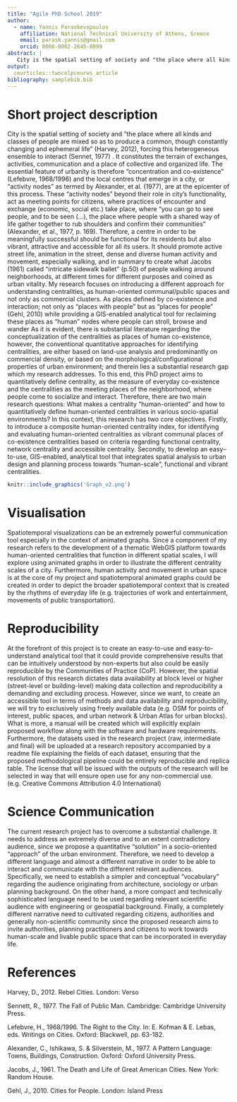 ```yaml
---
title: "Agile PhD School 2019"
author:
  - name: Yannis Paraskevopoulos
    affiliation: National Technical University of Athens, Greece
    email: parask.yannis@gmail.com
    orcid: 0000-0002-2645-0099
abstract: |
   City is the spatial setting of society and "the place where all kinds and classes of people are mixed so as to produce a common, though constantly changing and ephemeral life" (Harvey, 2012).
output:
  ceurticles::twocolpceurws_article
bibliography: samplebib.bib
---
```


# Short project description

City is the spatial setting of society and "the place where all kinds and classes of people are mixed so as to produce a common, though constantly changing and ephemeral life" (Harvey, 2012), forcing this heterogeneous ensemble to interact (Sennet, 1977) . It constitutes the terrain of exchanges, activities, communication and a place of collective and organized life. The essential feature of urbanity is therefore “concentration and co-existence” (Lefebvre, 1968/1996)  and the local centres that emerge in a city, or “activity nodes” as termed by Alexander, et al. (1977), are at the epicenter of this process. These “activity nodes” beyond their role in city’s functionality, act as meeting points for citizens, where practices of encounter and exchange (economic, social etc.) take place, where “you can go to see people, and to be seen (…), the place where people with a shared way of life gather together to rub shoulders and confirm their communities” (Alexander, et al., 1977, p. 169). Therefore, a centre in order to be meaningfully successful should be functional for its residents but also vibrant, attractive and accessible for all its users. It should promote active street life, animation in the street, dense and diverse human activity and movement, especially walking, and in summary to create what Jacobs (1961)  called “intricate sidewalk ballet” (p.50) of people walking around neighborhoods, at different times for different purposes and coined as urban vitality. My research focuses on introducing a different approach for understanding centralities, as human-oriented communal/public spaces and not only as commercial clusters. As places defined by co-existence and interaction; not only as “places with people” but as “places for people” (Gehl, 2010)  while providing a GIS-enabled analytical tool for reclaiming these places as “human” nodes where people can stroll, browse and wander
As it is evident, there is substantial literature regarding the conceptualization of the centralities as places of human co-existence, however, the conventional quantitative approaches for identifying centralities, are either based on land-use analysis and predominantly on commercial density, or based on the morphological/configurational properties of urban environment; and therein lies a substantial research gap which my research addresses. To this end, this PhD project aims to quantitatively define centrality, as the measure of everyday co-existence and the centralities as the meeting places of the neighborhood, where people come to socialize and interact. Therefore, there are two main research questions: What makes a centrality “human-oriented” and how to quantitatively define human-oriented centralities in various socio-spatial environments? In this context, this research has two core objectives. Firstly, to introduce a composite human-oriented centrality index, for identifying and evaluating human-oriented centralities as vibrant communal places of co-existence centralities based on criteria regarding functional centrality, network centrality and accessible centrality. Secondly, to develop an easy–to-use, GIS-enabled, analytical tool that integrates spatial analysis to urban design and planning process towards “human-scale”, functional and vibrant centralities.

```r
knitr::include_graphics('Graph_v2.png')
```

# Visualisation

Spatiotemporal visualizations can be an extremely powerful communication tool especially in the context of animated graphs. Since a component of my research refers to the development of a thematic WebGIS platform towards human-oriented centralities that function in different spatial scales, I will explore using animated graphs in order to illustrate the different centrality scales of a city. Furthermore, human activity and movement in urban space is at the core of my project and spatiotemporal animated graphs could be created in order to depict the broader spatiotemporal context that is created by the rhythms of everyday life (e.g. trajectories of work and entertainment, movements of public transportation).              

# Reproducibility 

At the forefront of this project is to create an easy-to-use and easy-to-understand analytical tool that it could provide comprehensive results that can be intuitively understood by non-experts but also could be easily reproducible by the Communities of Practice (CoP). However, the spatial resolution of this research dictates data availability at block level or higher (street-level or building-level) making data collection and reproducibility a demanding and excluding process. However, since we want, to create an accessible tool in terms of methods and data availability and reproducibility, we will try to exclusively using freely available data (e.g. OSM for points of interest, public spaces, and urban network & Urban Atlas for urban blocks). What is more, a manual will be created which will explicitly explain proposed workflow along with the software and hardware requirements. Furthermore, the datasets used in the research project (raw, intermediate and final) will be uploaded at a research repository accompanied by a readme file explaining the fields of each dataset, ensuring that the proposed methodological pipeline could be entirely reproducible and replica table. The license that will be issued with the outputs of the research will be selected in way that will ensure open use for any non-commercial use. (e.g. Creative Commons Attribution 4.0 International)     

# Science Communication 

The current research project has to overcome a substantial challenge. It needs to address an extremely diverse and to an extent contradictory audience, since we propose a quantitative "solution" in a socio-oriented "approach" of the urban environment. Therefore, we need to develop a different language and almost a different narrative in order to be able to interact and communicate with the different relevant audiences. Specifically, we need to establish a simpler and conceptual "vocabulary" regarding the audience originating from architecture, sociology or urban planning background. On the other hand, a more compact and technically sophisticated language need to be used regarding relevant scientific audience with engineering or geospatial background. Finally, a completely different narrative need to cultivated regarding citizens, authorities and generally non-scientific community since the proposed research aims to invite authorities, planning practitioners and citizens to work towards human-scale and livable public space that can be incorporated in everyday life.

# References

Harvey, D., 2012. Rebel Cities. London: Verso

Sennett, R., 1977. The Fall of Public Man. Cambridge: Cambridge University Press.

Lefebvre, H., 1968/1996. The Right to the City. In: E. Kofman & E. Lebas, eds. Writings on Cities. Oxford: Blackwell, pp. 63-182.

Alexander, C., Ishikawa, S. & Silverstein, M., 1977. A Pattern Language: Towns, Buildings, Construction. Oxford: Oxford University Press.

Jacobs, J., 1961. The Death and Life of Great American Cities. New York: Random House.

Gehl, J., 2010. Cities for People. London: Island Press

